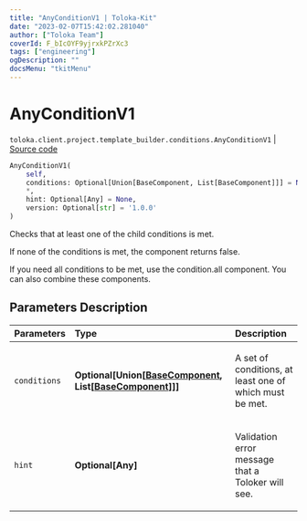 ```yaml
---
title: "AnyConditionV1 | Toloka-Kit"
date: "2023-02-07T15:42:02.281040"
author: ["Toloka Team"]
coverId: F_bIcOYF9yjrxkPZrXc3
tags: ["engineering"]
ogDescription: ""
docsMenu: "tkitMenu"
---
```


# AnyConditionV1
`toloka.client.project.template_builder.conditions.AnyConditionV1` | [Source code](https://github.com/Toloka/toloka-kit/blob/v1.1.3/src/client/project/template_builder/conditions.py#L79)

```python
AnyConditionV1(
    self,
    conditions: Optional[Union[BaseComponent, List[BaseComponent]]] = None,
    *,
    hint: Optional[Any] = None,
    version: Optional[str] = '1.0.0'
)
```

Checks that at least one of the child conditions is met.

If none of the conditions is met, the component returns false.

If you need all conditions to be met, use the condition.all component. You can also combine these components.

## Parameters Description

| Parameters | Type | Description |
| :----------| :----| :-----------|
`conditions`|**Optional\[Union\[[BaseComponent](/docs-new/toloka-kit/reference/toloka.client.project.template_builder.base.BaseComponent), List\[[BaseComponent](/docs-new/toloka-kit/reference/toloka.client.project.template_builder.base.BaseComponent)\]\]\]**|<p>A set of conditions, at least one of which must be met.</p>
`hint`|**Optional\[Any\]**|<p>Validation error message that a Toloker will see.</p>
